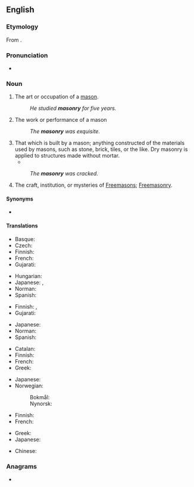 ==English==
{{wikipedia}}

===Etymology===
From {{der|en|fr|maçonnerie}}.

===Pronunciation===
* {{IPA|/ˈmeɪsənɹi/|lang=en}}

===Noun===
{{en-noun|~|masonries}}

# The art or occupation of a [[mason]].
#: ''He studied '''masonry''' for five years.''
# The work or performance of a mason
#: ''The '''masonry''' was exquisite.''
# That which is built by a mason; anything constructed of the materials used by masons, such as stone, brick, tiles, or the like. Dry masonry is applied to structures made without mortar.
#* {{quote-book|title=Walls and Ceilings|editor=Robert M. Jones|ISBN=0809434520|year=1980|publisher=Time-Life Books|lang=en|page=56
|passage=Many houses built between the Civil War and 1940 have '''masonry''' walls, usually of brick, with the inside surfaces covered by a layer of plaster.}}
#: ''The '''masonry''' was cracked.''
# The craft, institution, or mysteries of [[Freemason]]s; [[Freemasonry]].

====Synonyms====
* {{l|en|stonecraft}}

====Translations====
{{trans-top|art or occupation of a mason}}
* Basque: {{t+|eu|igeltserotza}}
* Czech: {{t|cs|zednictví|n}}
* Finnish: {{t|fi|muurarius}}
* French: {{t+|fr|maçonnerie|f}}
* Gujarati: {{t|gu|કડિયાકામ}}
{{trans-mid}}
* Hungarian: {{t|hu|kőművesség}}
* Japanese: {{t|ja|石工職人}}, {{t|ja|石造技術}}
* Norman: {{t|nrf|machon'nie|f}}
* Spanish: {{t+|es|albañilería|f}}
{{trans-bottom}}

{{trans-top|work or performance of a mason}}
* Finnish: {{t|fi|muuraus}}, {{t+|fi|kivityö}}
* Gujarati: {{t|gu|કડિયાકામ}}
{{trans-mid}}
* Japanese: {{t|ja|石匠}}
* Norman: {{t|nrf|machon'nie|f}}
* Spanish: {{t+|es|mampostería|f}}
{{trans-bottom}}

{{trans-top|that which is built by a mason}}
* Catalan: {{t|ca|maçoneria|f}}
* Finnish: {{t+|fi|kivityö}}
* French: {{t+|fr|maçonnerie}}
* Greek: {{t+|el|λιθοδομή|f}}
{{trans-mid}}
* Japanese: {{t|ja|石造建築物}}
* Norwegian:
*: Bokmål: {{t|nb|murverk|n}}
*: Nynorsk: {{t|nn|murverk|n}}
{{trans-bottom}}

{{trans-top|freemasonry}}
* Finnish: {{t|fi|vapaamuurarius}}
* French: {{t+|fr|maçonnerie|f}}
{{trans-mid}}
* Greek: {{t+|el|ελευθεροτεκτονισμός|m}}
* Japanese: {{t|ja|フリーメイソン}}
{{trans-bottom}}

{{checktrans-top}}
* Chinese: {{t-check|cmn|石工技藝}}
{{trans-mid}}
{{trans-bottom}}

===Anagrams===
* {{anagrams|en|a=amnorsy|Maynors}}
